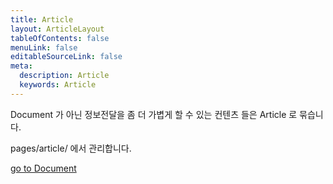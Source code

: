 ```yaml
---
title: Article
layout: ArticleLayout
tableOfContents: false
menuLink: false
editableSourceLink: false
meta:
  description: Article
  keywords: Article
---
```

  
Document 가 아닌  정보전달을 좀 더 가볍게 할 수 있는 컨텐츠 들은 Article 로 묶습니다. 

pages/article/ 에서 관리합니다.

[go to Document](/pages/document/)